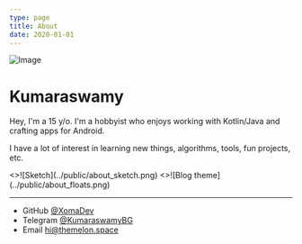 ```yaml
---
type: page
title: About
date: 2020-01-01
---
```



![Image](../public/nature.jpeg)

# Kumaraswamy

Hey, I'm a 15 y/o. I'm a hobbyist who enjoys working with Kotlin/Java and crafting apps for Android.

I have a lot of interest in learning new things, algorithms, tools, fun projects, etc.

<Cards num={2}>
    <Cards.Card
        image
        arrow
        title="Sketch language"
        href="https://github.com/XomaDev/sketch">
        <>![Sketch](../public/about_sketch.png)</>
    </Cards.Card>
    <Cards.Card
        image
        arrow
        title="Floats" href="/docs/blog-theme/start"
        href="https://github.com/XomaDev/Floats">
        <>![Blog theme](../public/about_floats.png)</>
    </Cards.Card>
</Cards>
<Cards>
    <Cards.Card title="Sketch is a language with Kotlin-style syntax intended for fun"
                href="https://github.com/XomaDev/sketch"/>
    <Cards.Card title="Free and open-source Android app for file sharing on local networks"
                href="https://github.com/XomaDev/Floats"/>
</Cards>

---

- GitHub [@XomaDev](https://github.com/XomaDev)
- Telegram [@KumaraswamyBG](https://t.me/KumaraswamyBG)
- Email hi@themelon.space